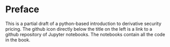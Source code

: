 # Preface {.unnumbered}

This is a partial draft of a python-based introduction to derivative security pricing.  The github icon directly below the title on the left is a link to a github repository of Jupyter notebooks.  The notebooks contain all the code in the book.



